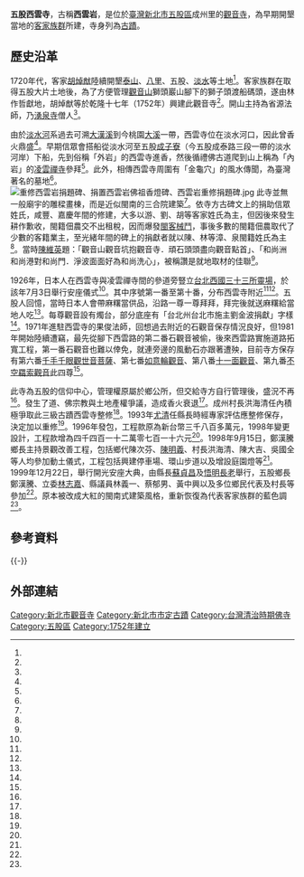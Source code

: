 {{tw monument
|name = 五股西雲寺
|image =五股西雲寺正面照.jpg
|imagename =
|othername= 
|formalname= 
|level = 直轄市定古蹟
|class= 廟宇
|material= 
|coordinates ={{coord|25.096613|121.445941}}
|location = {{TWN}}[[新北市|新北市]][[五股區|五股區]]成州里西雲路185巷3號
|time = 乾隆十七年（1752年）
|cost = 
|open =
|date=1985年8月19日
|reg_url =https://nchdb.boch.gov.tw/assets/advanceSearch/monument/19850819000039
}}
'''五股西雲寺'''，古稱'''西雲岩'''，是位於[[臺灣|臺灣]][[新北市|新北市]][[五股區|五股區]]成州里的[[觀音寺|觀音寺]]，為早期開墾當地的[[臺灣客家人|客家族群]]所建，寺身列為[[新北市文化資產|古蹟]]。

==歷史沿革==
1720年代，客家[[胡焯猷|胡焯猷]]陸續開墾[[泰山區_(台灣)|泰山]]、[[八里區|八里]]、五股、[[淡水區|淡水]]等土地<ref name="黃秀麗"/>。客家族群在取得五股大片土地後，為了方便管理[[觀音山_(新北市)|觀音山]]獅頭巖山腳下的獅子頭渡船碼頭，遂由林作哲獻地，胡焯猷等於乾隆十七年（1752年）興建此觀音寺<ref name="吳嘉億"/>。開山主持為省源法師，乃[[湧泉寺_(福州)|湧泉寺]]僧人<ref name="吳文良"/>。

由於[[淡水河|淡水河]]系過去可溯[[大漢溪|大漢溪]]到今桃園[[大溪區|大溪]]一帶，西雲寺位在淡水河口，因此曾香火鼎盛<ref name="林家群1"/>。早期信眾會搭船從淡水河至五股[[成子寮|成子寮]]（今五股成泰路三段一帶的淡水河岸）下船，先到俗稱「外岩」的西雲寺進香，然後循禮佛古道爬到山上稱為「內岩」的[[凌雲禪寺|凌雲禪寺]]參拜<ref name="林洛瀅"/>。此外，相傳西雲寺周圍有「金龜穴」的風水傳聞，為臺灣著名的墓地<ref name="林家群2"/>。
[[File:重修西雲岩捐題碑、捐置西雲岩佛祖香燈碑、西雲岩重修捐題碑.jpg|thumb]]
此寺並無一般廟宇的雕樑畫棟，而是近似閩南的三合院建築<ref name="林家群3"/>。依寺方古碑文上的捐助信眾姓氏，咸豐、嘉慶年間的修建，大多以游、劉、胡等客家姓氏為主，但因後來發生耕作歉收，閩籍佃農交不出租稅，因而爆發[[閩客械鬥|閩客械鬥]]，事後多數的閩籍佃農取代了少數的客籍業主，至光緒年間的碑上的捐獻者就以陳、林等漳、泉閩籍姓氏為主<ref name="吳嘉億"/>。當時[[陳維英_(台灣)|陳維英]]題：「觀音山觀音坑抱觀音寺．頑石頭頭盡向觀音點首」、「和尚洲和尚港對和尚門．淨波面面好為和尚洗心」，被稱讚是就地取材的佳聯<ref name="古翰村"/>。

1926年，日本人在西雲寺與凌雲禪寺間的參道旁豎立[[台北西國三十三所靈場|台北西國三十三所靈場]]，於該年7月3日舉行安座儀式<ref name="林洛瀅"/>。其中序號第一番至第十番，分布西雲寺附近<ref name="林洛瀅"/><ref name="王曉鈴"/>。五股人回憶，當時日本人會帶麻糬當供品，沿路一尊一尊拜拜，拜完後就送麻糬給當地人吃<ref name="王曉鈴"/>。每尊觀音設有燭台，部分底座有「台北州台北市施主劉金波捐獻」字樣<ref name="林昭彰"/>。1971年進駐西雲寺的果俊法師，回想過去附近的石觀音保存情況良好，但1981年開始陸續遭竊，最先從腳下西雲路的第二番石觀音被偷，後來西雲路實施道路拓寬工程，第一番石觀音也難以倖免，就連旁邊的風動石亦跟著遭殃，目前寺方保存有第六番[[千手千眼觀世音菩薩|千手千眼觀世音菩薩]]、第七番[[如意輪觀音|如意輪觀音]]、第八番[[十一面觀音|十一面觀音]]、第九番[[不空羂索觀音|不空羂索觀音]]此四尊<ref name="林洛瀅"/>。

此寺為五股的信仰中心，管理權原屬於鄉公所，但交給寺方自行管理後，盛況不再<ref name="1996-12-27"/>。發生了道、佛宗教與土地產權爭議，造成香火衰退<ref name="吳嘉億"/>。成州村長洪海清任內積極爭取此三級古蹟西雲寺整修<ref name="顏明達"/>。1993年[[尤清|尤清]]任縣長時經專家評估應整修保存，決定加以重修<ref name="林家群3"/>。1996年發包，工程款原為新台幣三千八百多萬元，1998年變更設計，工程款增為四千四百一十二萬零七百一十六元<ref name="萬仁奎"/>。1998年9月15日，鄭漢騰鄉長主持景觀改善工程，包括鄉代陳次芬、[[陳明義_(1967年)|陳明義]]、村長洪海清、陳大吉、吳國全等人均參加動土儀式，工程包括興建停車場、環山步道以及增設庭園燈等<ref name="林家群1"/>。1999年12月22日，舉行開光安座大典，由縣長[[蘇貞昌|蘇貞昌]]及[[釋悟明|悟明長老]]舉行，五股鄉長鄭漢騰、立委[[林志嘉|林志嘉]]、縣議員林義一、蔡郁男、黃中興以及多位鄉民代表及村長等參加<ref name="林家群3"/>。原本被改成大紅的閩南式建築風格，重新恢復為代表客家族群的藍色調<ref name="吳嘉億"/>。

==參考資料==
{{Reflist|35em|refs =
<ref name="古翰村">{{Cite news|url=|title=台灣佳聯選|author=古翰村|language=zh-tw|newspaper=《聯合報》|date=1951-09-18|accessdate=}}</ref>

<ref name="1996-12-27">{{Cite news|url=|title=西雲寺管理權五股鄉所盼收回 |author=|language=zh-tw|newspaper=《中國時報》|date=1996-12-27|accessdate=}}</ref>

<ref name="吳嘉億">{{Cite news|url=https://news.ltn.com.tw/news/local/paper/64681|title=五股西雲寺 見證閩客融合分擾|author=吳嘉億|language=zh-tw|newspaper=《自由時報》|date=2006-03-31|accessdate=2020-03-30|archive-date=2021-01-24|archive-url=https://web.archive.org/web/20210124131753/https://news.ltn.com.tw/news/local/paper/64681|dead-url=no}}</ref>

<ref name="黃秀麗">{{Cite news|url=https://tw.news.yahoo.com/%E5%A4%A9%E6%B3%89%E6%B0%B4%E5%A0%80-%E5%AE%A2%E5%AE%B6%E8%80%95%E8%AE%80-%E6%98%8E%E5%BF%97%E6%9B%B8%E9%99%A2%E6%85%B6%E5%85%B8%E6%9A%A8%E5%AE%A2%E5%AE%B6%E6%96%87%E5%8C%96%E5%AD%A3-072122714.html|title=天泉水堀 客家耕讀 明志書院慶典暨客家文化季|author=黃秀麗|language=zh-tw|newspaper=《自立晚報》|date=2019-10-03|accessdate=2020-03-30|archive-date=2021-01-24|archive-url=https://web.archive.org/web/20210124131759/https://tw.news.yahoo.com/%E5%A4%A9%E6%B3%89%E6%B0%B4%E5%A0%80-%E5%AE%A2%E5%AE%B6%E8%80%95%E8%AE%80-%E6%98%8E%E5%BF%97%E6%9B%B8%E9%99%A2%E6%85%B6%E5%85%B8%E6%9A%A8%E5%AE%A2%E5%AE%B6%E6%96%87%E5%8C%96%E5%AD%A3-072122714.html|dead-url=no}}</ref>

<ref name="林洛瀅">{{Cite news|url=https://www.merit-times.com.tw/newspage.aspx?unid=382323|title=日籍石觀音 西雲寺旁陪您遶佛|author=林洛瀅|language=zh-tw|newspaper=《人間福報》|date=2014-12-18|accessdate=2020-03-30|archive-date=2021-01-24|archive-url=https://web.archive.org/web/20210124131809/https://www.merit-times.com.tw/newspage.aspx?unid=382323|dead-url=no}}</ref>

<ref name="顏明達">{{Cite news|url=|title=〈村里見聞〉洪海清 爭取整修西雲寺|author=顏明達|language=zh-tw|newspaper=《聯合報》|date=2002-08-06 |accessdate=}}</ref>

<ref name="吳文良">{{Cite news|url=|title=法師偕「蔣公」 西雲禪寺種茶樹|author=吳文良|language=zh-tw|newspaper=《聯合報》|date=2011-07-24|accessdate=}}</ref>

<ref name="林昭彰">{{Cite news|url=|title=觀音山佛像 流落何方還在找|author=林昭彰|language=zh-tw|newspaper=《聯合報》|date=2012-12-17|accessdate=}}</ref>

<ref name="王曉鈴">{{Cite news|url=|title=《順路探秘》走古道 尋找石觀音傳說|author=王曉鈴|language=zh-tw|newspaper=《中國時報》|date=2010-05-29|accessdate=}}</ref>

<ref name="林家群3">{{Cite news|url=|title=完成整修西雲寺開光安座|author=林家群|language=zh-tw|newspaper=《中國時報》|date=1999-12-23|accessdate=}}</ref>

<ref name="林家群1">{{Cite news|url=|title=觀音像剩三尊西雲寺失色古燈籠也不翼而飛地方人士盼透過資料重建
|author=林家群|language=zh-tw|newspaper=《中國時報》|date=1998-09-16|accessdate=}}</ref>

<ref name="萬仁奎">{{Cite news|url=|title=古蹟修護工程追加預算變更設計變常態|author=萬仁奎|language=zh-tw|newspaper=《中國時報》|date=1999-08-31|accessdate=}}</ref>


<ref name="林家群2">{{Cite news|url=|title=觀音山「風水」好成陰宅寶地 權貴費盡心機欲長眠市井亦以搶佔一席為榮|author=林家群|language=zh-tw|newspaper=《中國時報》|date=1999-01-17|accessdate=}}</ref>

}}
{{portal bar|臺灣|佛教|建築|border=no}}
{{-}}
{{台灣直轄市定古蹟}}
{{新北市文化資產}}

==外部連結==
{{commonscat|Siyun Temple, Wugu}}
[[Category:新北市觀音寺|Category:新北市觀音寺]]

[[Category:新北市市定古蹟|Category:新北市市定古蹟]]
[[Category:台灣清治時期佛寺|Category:台灣清治時期佛寺]]
[[Category:五股區|Category:五股區]]
[[Category:1752年建立|Category:1752年建立]]